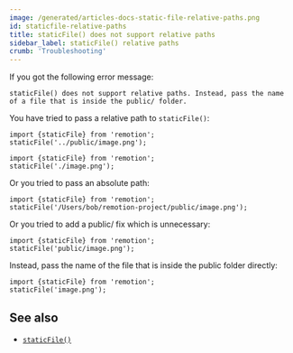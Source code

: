 ```yaml
---
image: /generated/articles-docs-static-file-relative-paths.png
id: staticfile-relative-paths
title: staticFile() does not support relative paths
sidebar_label: staticFile() relative paths
crumb: 'Troubleshooting'
---
```


If you got the following error message:

```
staticFile() does not support relative paths. Instead, pass the name of a file that is inside the public/ folder.
```

You have tried to pass a relative path to `staticFile()`:

```tsx twoslash title="❌ Relative path"
import {staticFile} from 'remotion';
staticFile('../public/image.png');
```

```tsx twoslash title="❌ File should not have ./ prefix"
import {staticFile} from 'remotion';
staticFile('./image.png');
```

Or you tried to pass an absolute path:

```tsx twoslash title="❌ File should not use absolute paths"
import {staticFile} from 'remotion';
staticFile('/Users/bob/remotion-project/public/image.png');
```

Or you tried to add a public/ fix which is unnecessary:

```tsx twoslash title="❌ File should not include the public/ prefix"
import {staticFile} from 'remotion';
staticFile('public/image.png');
```

Instead, pass the name of the file that is inside the public folder directly:

```tsx twoslash title="✅ Filename"
import {staticFile} from 'remotion';
staticFile('image.png');
```

## See also

- [`staticFile()`](/docs/staticfile)
